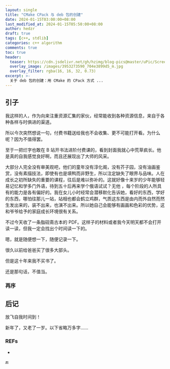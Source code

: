 ```yaml
---
layout: single
title: "CMake CPack 与 deb 包的创建"
date: 2024-01-15T03:00:00+08:00
last_modified_at: 2024-01-15T05:50:00+08:00
author: hedzr
draft: true
tags: [c++, stdlib]
categories: c++ algorithm
comments: true
toc: true
header:
  teaser: https://cdn.jsdelivr.net/gh/hzimg/blog-pics@master/uPic/Screenshot%202024-01-04%20at%2012.40.01.png
  overlay_image: /images/3953273590_704e3899d5_m.jpg
  overlay_filter: rgba(16, 16, 32, 0.73)
excerpt: >-
  关于 deb 包的创建：用 CMake 的 CPack 方式 ...
---
```


## 引子

我这样的人，作为向来注重资源汇集的家伙，经常能收到各种资源信息，来自于各种各样与时俱进的渠道。

所以今次突然想说一句，付费书籍送给我也不会收集、更不可能打开看。为什么呢？因为不值得罢。

至于一把烂字也敢在 B 站开书法进阶付费课的，看到封面我就心中荒草疯长。他是真的自我感觉良好啊，而且还展现出了大师的风采。

大部分人完全没有审美观吧，他们的童年没有淳化阁，没有芥子园，没有油画鉴赏，没有素描技法，即使有也是填鸭而非野生，所以注定缺失了眼界与品味。人在成长之初所缺失的重要的课程，往后是难以弥补的。这就好像十来岁的少年能够轻易记忆和学多门外语，待到五十后再来学个俄语试试？无他 ，每个阶段的人所具有的能力是各有偏好的。我在女儿小时经常会潜移默化告诉她，看好的东西，学好的东西，哪怕往那儿一站，站相也都会鹤立鸡群，气质这东西是由内而外自然而然生发出来的，装不出来，也演不出来。所以她自己会能够有画画和色彩的优势，这和爷爷给予的家庭成长环境很有关系。

不过今天收了一条脂砚斋古本的 PDF。这样子的材料或者我今天明天都不会打开读一读，但我一定会找出个时间读一下的。

嗯，就是随便想一下，随便记录一下。

很久以前给爸爸买了很多大部头。

但是这十年来我不买书了。

还是那句话，不值当。

### 再序

## 后记

放飞自我时间到！

新年了，又老了一岁。以下省略万多字……

### REFs

-

🔚
